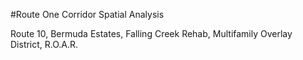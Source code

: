 #Route One Corridor Spatial Analysis

Route 10, Bermuda Estates, Falling Creek Rehab, Multifamily Overlay District, R.O.A.R.
